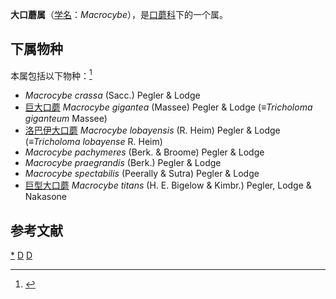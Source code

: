 {{Automatic Taxobox
| taxon = Macrocybe
| authority = Pegler & Lodge (1998)
| image = Macrocybe sp 96832.jpg
| image_caption = 未定名的大口蘑
| type species = Macrocybe titans
| type species authority = (H. E. Bigelow & Kimbr.) Pegler, Lodge & Nakasone (1998)
}}

'''大口蘑属'''（[[学名|学名]]：''Macrocybe''），是[[口蘑科|口蘑科]]下的一个属。

==下属物种==
本属包括以下物种：<ref>{{cite web |title=Macrocybe Pegler & Lodge |url=https://www.gbif.org/species/2531664 |website=GBIF}}</ref>
* ''Macrocybe crassa'' (Sacc.) Pegler & Lodge
* [[巨大口蘑|巨大口蘑]] ''Macrocybe gigantea'' (Massee) Pegler & Lodge (≡''Tricholoma giganteum'' Massee)
* [[洛巴伊大口蘑|洛巴伊大口蘑]] ''Macrocybe lobayensis'' (R. Heim) Pegler & Lodge (≡''Tricholoma lobayense'' R. Heim) 
* ''Macrocybe pachymeres'' (Berk. & Broome) Pegler & Lodge
* ''Macrocybe praegrandis'' (Berk.) Pegler & Lodge
* ''Macrocybe spectabilis'' (Peerally & Sutra) Pegler & Lodge
* [[巨型大口蘑|巨型大口蘑]] ''Macrocybe titans'' (H. E. Bigelow & Kimbr.) Pegler, Lodge & Nakasone

==参考文献==
{{reflist}}

{{taxonbar}}
[[Category:_大口蘑属|*]]
[[Category:_口蘑科|D]]
[[Category:_1998年描述的分类群|D]]